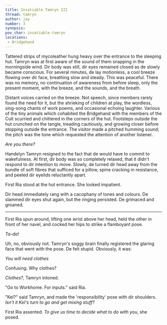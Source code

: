 ```yaml
---
title: Insatiable Tamryn III
thread: tamryn
author: jay
number: 3
synopsis: 
pov_char: insatiable-tamryn
locations:
 - Bridgehand
---
```

Tattered strips of mycoleather hung heavy over the entrance to the sleeping
hut. Tamryn was at first aware of the sound of them snapping in the morningside
wind. Dir body was still, dir eyes remained closed as de slowly became
conscious. For several minutes, de lay motionless, a cool breeze flowing over
dir face, breathing slow and steady. This was peaceful. There was no memory, no
continuation of awareness from before sleep, only the present moment, with the
breeze, and the sounds, and the breath.

Distant voices carried on the breeze. Not speech, since members rarely found
the need for it, but the shrieking of children at play, the wordless, sing-song
chants of work poems, and occasional echoing laughter. Various of the tiny
animals which cohabited the Bridgehand with the members of the Cult scurried
and chittered in the corners of the hut. Footsteps outside the hut crunched on
the tangle, treading cautiously, and growing closer before stopping outside the
entrance. The visitor made a pitched humming sound; the pitch was the tone
which requested the attention of another listener.

_Are you there?_

Handelyn Tamryn resigned to the fact that de would have to commit to
wakefulness. At first, dir body was so completely relaxed, that it didn't
respond to dir intention to move. Slowly, de turned dir head away from the
bundle of soft fibres that sufficed for a pillow, spine cracking in resistance,
and peeled dir eyelids reluctantly apart.

First Ria stood at the hut entrance. She looked impatient.

Dir head immediately rang with a cacophany of tones and colours. De slammed
dir eyes shut again, but the ringing persisted. De grimaced and groaned.

---

First Ria spun around, lifting one wrist above her head, held the other in
front of her navel, and cocked her hips to strike a flamboyant pose.

_Ta-da!_

Uh, no, obviously not. Tamryn's soggy brain finally registered the glaring face
that went with the pose. De felt stupid. Obviously, it was:

_You will need clothes_

Confusing. Why clothes?

_Clothes?_, Tamryn intoned.

"Go to Workhome. For inputs." said Ria.

"Kel?" said Tamryn, and made the 'responsibility' pose with dir shoulders.
_Isn't it Kel's turn to go and get mixing stuff?_

First Ria assented. _To give us time to decide what to do with you_, she posed.


